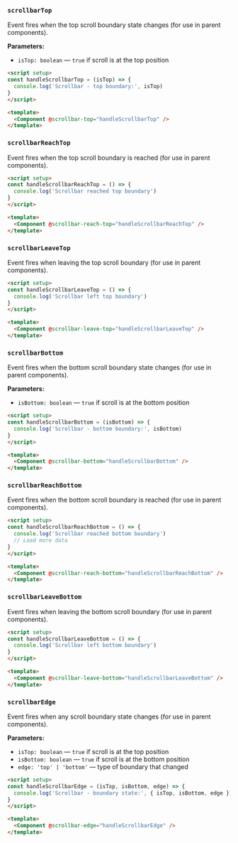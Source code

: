 ### `scrollbarTop`

Event fires when the top scroll boundary state changes (for use in parent components).

**Parameters:**
- `isTop: boolean` — `true` if scroll is at the top position

```html
<script setup>
const handleScrollbarTop = (isTop) => {
  console.log('Scrollbar - top boundary:', isTop)
}
</script>

<template>
  <Component @scrollbar-top="handleScrollbarTop" />
</template>
```

### `scrollbarReachTop`

Event fires when the top scroll boundary is reached (for use in parent components).

```html
<script setup>
const handleScrollbarReachTop = () => {
  console.log('Scrollbar reached top boundary')
}
</script>

<template>
  <Component @scrollbar-reach-top="handleScrollbarReachTop" />
</template>
```

### `scrollbarLeaveTop`

Event fires when leaving the top scroll boundary (for use in parent components).

```html
<script setup>
const handleScrollbarLeaveTop = () => {
  console.log('Scrollbar left top boundary')
}
</script>

<template>
  <Component @scrollbar-leave-top="handleScrollbarLeaveTop" />
</template>
```

### `scrollbarBottom`

Event fires when the bottom scroll boundary state changes (for use in parent components).

**Parameters:**
- `isBottom: boolean` — `true` if scroll is at the bottom position

```html
<script setup>
const handleScrollbarBottom = (isBottom) => {
  console.log('Scrollbar - bottom boundary:', isBottom)
}
</script>

<template>
  <Component @scrollbar-bottom="handleScrollbarBottom" />
</template>
```

### `scrollbarReachBottom`

Event fires when the bottom scroll boundary is reached (for use in parent components).

```html
<script setup>
const handleScrollbarReachBottom = () => {
  console.log('Scrollbar reached bottom boundary')
  // Load more data
}
</script>

<template>
  <Component @scrollbar-reach-bottom="handleScrollbarReachBottom" />
</template>
```

### `scrollbarLeaveBottom`

Event fires when leaving the bottom scroll boundary (for use in parent components).

```html
<script setup>
const handleScrollbarLeaveBottom = () => {
  console.log('Scrollbar left bottom boundary')
}
</script>

<template>
  <Component @scrollbar-leave-bottom="handleScrollbarLeaveBottom" />
</template>
```

### `scrollbarEdge`

Event fires when any scroll boundary state changes (for use in parent components).

**Parameters:**
- `isTop: boolean` — `true` if scroll is at the top position
- `isBottom: boolean` — `true` if scroll is at the bottom position
- `edge: 'top' | 'bottom'` — type of boundary that changed

```html
<script setup>
const handleScrollbarEdge = (isTop, isBottom, edge) => {
  console.log('Scrollbar - boundary state:', { isTop, isBottom, edge })
}
</script>

<template>
  <Component @scrollbar-edge="handleScrollbarEdge" />
</template>
```
